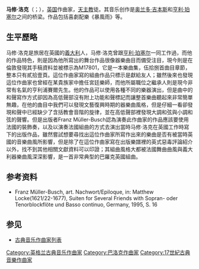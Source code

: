 {{Infobox classical
| 中文名       = 马修·洛克
| 画像         = Mlocke.jpg
| 附注         =      
| 原文名       = Matthew Locke
| 国别         = 英国    
| 出生日期     = 1622年5月
| 出生地       = 埃克塞特
| 逝世日期     = 1677年（54至55歲）
| 逝世地       = 伦敦
| 所属时期     = 巴洛克
| 所属乐派     =  
| 擅长作品类型 = 宗教音乐，管弦乐，键盘乐
| 代表作       = 维奥尔琴合奏曲，键盘组曲，赞美诗
| 师从         = 
| 学生         = 
| 官方网站     = 
}}

'''马修·洛克'''（{{lang-en|Matthew Locke}}；{{bd|1622年|5月||1677年|}}），[[英国|英国]]作曲家，[[天主教|天主教]]徒。其音乐创作是[[奥兰多·吉本斯|奥兰多·吉本斯]]和[[亨利·珀塞尔|亨利·珀塞尔]]之间的桥梁。作品包括喜劇配樂《暴風雨》等。

== 生平歷略 ==
马修·洛克是旅居在英國的[[意大利|義大利]]人，马修·洛克曾跟[[亨利·珀塞爾|亨利·珀塞尔]]一同工作過，而他的作品特色，則是因為他所寫出的舞台作品很像器樂曲目而備受注目，現今則是在倫敦發現其手稿資料並被標示為M17801，它是一本樂曲集，伍拾捌首曲目章節，整本只有貳拾壹頁。這位作曲家寫的組曲作品只標示是獻給友人；雖然後來也發現這位作曲家也曾經在某貴族家中擔任宮廷樂師，而他所屬職位之繼承人則是現今非常有名氣的亨利浦賽爾先生。他的作品可以使用各種不同的樂器演出，但是曲中的和聲寫作方式卻因為高低聲部沒有附上功能和聲標記而讓整首樂曲聽起來非常簡單無趣，在他的曲目中我們可以發現文藝復興時期的器樂曲風格，但是仔細一看卻發現和聲中已經缺少了含括教會音階的旋律，並在高低聲部裡發現大調和弦與小調和弦的聲響。但是出版者Franz Müller-Busch認為演奏此作曲家的作品應該要使用法國的裝飾奏，以及以演奏法國組曲的方式去演出當時马修·洛克在英國工作時寫下的出版作品，雖然嘗試想要尋找出這位作曲家所寫作出來的樂曲是否有被當時英國的音樂曲風所影響，但是除了在這位作曲家寫在出版樂譜裡的英式惡毒評論紹介以外，找不到其他相關文獻資料可以印證；其組曲風格大都被法國舞曲曲風與義大利器樂曲風深深影響，是一首非常典型的巴羅克英國組曲。

== 参考资料 ==
* Franz Müller-Busch, art. Nachwort/Epiloque, in: Matthew Locke(1621/22-1677), Suiten for Several Friends with Sopran- oder Tenorblockflöte und Basso continuo, Germany, 1995, S. 16

== 参见 ==
* [[古典音乐作曲家列表|古典音乐作曲家列表]]

{{Authority control}}

{{DEFAULTSORT:Locke, Matthew}}
[[Category:英格兰古典音乐作曲家|Category:英格兰古典音乐作曲家]]
[[Category:巴洛克作曲家|Category:巴洛克作曲家]]
[[Category:17世紀古典音樂作曲家|Category:17世紀古典音樂作曲家]]